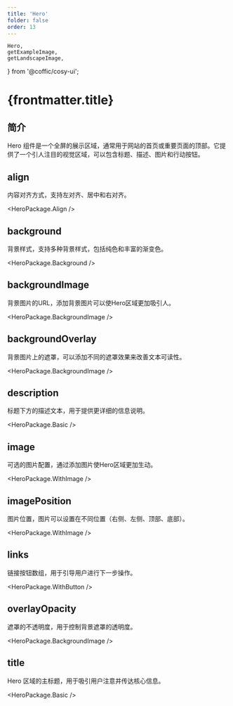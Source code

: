 ```yaml
---
title: 'Hero'
folder: false
order: 13
---
```


    Hero,
    getExampleImage,
    getLandscapeImage,
} from '@coffic/cosy-ui';

# {frontmatter.title}

## 简介

Hero 组件是一个全屏的展示区域，通常用于网站的首页或重要页面的顶部。它提供了一个引人注目的视觉区域，可以包含标题、描述、图片和行动按钮。

## align

内容对齐方式，支持左对齐、居中和右对齐。

<HeroPackage.Align />

## background

背景样式，支持多种背景样式，包括纯色和丰富的渐变色。

<HeroPackage.Background />

## backgroundImage

背景图片的URL，添加背景图片可以使Hero区域更加吸引人。

<HeroPackage.BackgroundImage />

## backgroundOverlay

背景图片上的遮罩，可以添加不同的遮罩效果来改善文本可读性。

<HeroPackage.BackgroundImage />

## description

标题下方的描述文本，用于提供更详细的信息说明。

<HeroPackage.Basic />

## image

可选的图片配置，通过添加图片使Hero区域更加生动。

<HeroPackage.WithImage />

## imagePosition

图片位置，图片可以设置在不同位置（右侧、左侧、顶部、底部）。

<HeroPackage.WithImage />

## links

链接按钮数组，用于引导用户进行下一步操作。

<HeroPackage.WithButton />

## overlayOpacity

遮罩的不透明度，用于控制背景遮罩的透明度。

<HeroPackage.BackgroundImage />

## title

Hero 区域的主标题，用于吸引用户注意并传达核心信息。

<HeroPackage.Basic />
